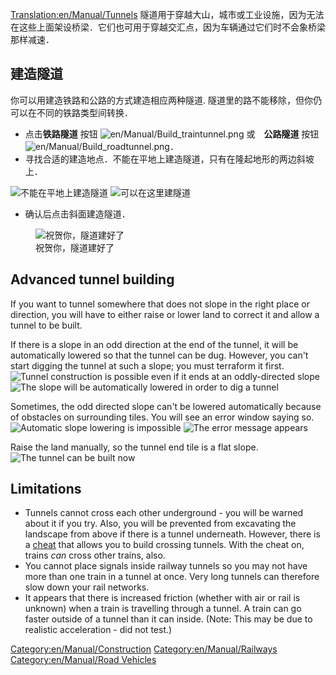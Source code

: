 [[Translation:en/Manual/Tunnels]]
{{zh/Manual/Tutorial/教程}}
隧道用于穿越大山，城市或工业设施，因为无法在这些上面架设桥梁．它们也可用于穿越交汇点，因为车辆通过它们时不会象桥梁那样减速．

==建造隧道==
你可以用建造铁路和公路的方式建造相应两种隧道. 隧道里的路不能移除，但你仍可以在不同的铁路类型间转换．
* 点击'''铁路隧道''' 按钮 [[File:en/Manual/Build traintunnel.png]] 或　'''公路隧道''' 按钮 [[File:en/Manual/Build roadtunnel.png]]．
* 寻找合适的建造地点．不能在平地上建造隧道，只有在隆起地形的两边斜坡上．
[[File:en/Manual/Tunnel try.png|none|frame|不能在平地上建造隧道]]
[[File:en/Manual/Tunnel prepare first.png|none|frame|可以在这里建隧道]]
* 确认后点击斜面建造隧道．
[[File:en/Manual/Tunnel built first.png|none|frame|祝贺你，隧道建好了]]

==Advanced tunnel building==
If you want to tunnel somewhere that does not slope in the right place or direction, you will have to either raise or lower land to correct it and allow a tunnel to be built.

If there is a slope in an odd direction at the end of the tunnel, it will be automatically lowered so that the tunnel can be dug. However, you can't start digging the tunnel at such a slope; you must terraform it first.
[[File:en/Manual/Tunnel prepare second.png|none|frame|Tunnel construction is possible even if it ends at an oddly-directed slope]]
[[File:en/Manual/Tunnel built second.png|none|frame|The slope will be automatically lowered in order to dig a tunnel]]

Sometimes, the odd directed slope can't be lowered automatically because of obstacles on surrounding tiles. You will see an error window saying so. 
[[File:en/Manual/Tunnel terraform third.png|none|frame|Automatic slope lowering is impossible]]
[[File:en/Manual/Tunnel error third.png|none|frame|The error message appears]]

Raise the land manually, so the tunnel end tile is a flat slope.
[[File:en/Manual/Tunnel prepare third.png|none|frame|The tunnel can be built now]]

==Limitations==
* Tunnels cannot cross each other underground - you will be warned about it if you try.  Also, you will be prevented from excavating the landscape from above if there is a tunnel underneath. However, there is a [[en/Archive/Manual/Crossing tunnels|cheat]] that allows you to build crossing tunnels. With the cheat on, trains ''can'' cross other trains, also.
* You cannot place signals inside railway tunnels so you may not have more than one train in a tunnel at once.  Very long tunnels can therefore slow down your rail networks.
* It appears that there is increased friction (whether with air or rail is unknown) when a train is travelling through a tunnel. A train can go faster outside of a tunnel than it can inside. (Note: This may be due to realistic acceleration - did not test.)

[[Category:en/Manual/Construction]]
[[Category:en/Manual/Railways]]
[[Category:en/Manual/Road Vehicles]]